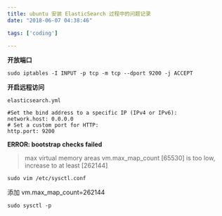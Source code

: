```yaml
---
title: ubuntu 安装 ElasticSearch 过程中的问题记录
date: "2018-06-07 04:38:46"

tags: ['coding']

---
```


**开放端口**

```shell
sudo iptables -I INPUT -p tcp -m tcp --dport 9200 -j ACCEPT 
```

**开启远程访问**

`elasticsearch.yml`

```shell
#Set the bind address to a specific IP (IPv4 or IPv6):
network.host: 0.0.0.0
# Set a custom port for HTTP:
http.port: 9200
```

**ERROR: bootstrap checks failed**

> max virtual memory areas vm.max_map_count [65530] is too low, increase to at least [262144]

`sudo vim /etc/sysctl.conf`

添加 vm.max_map_count=262144

`sudo sysctl -p`
